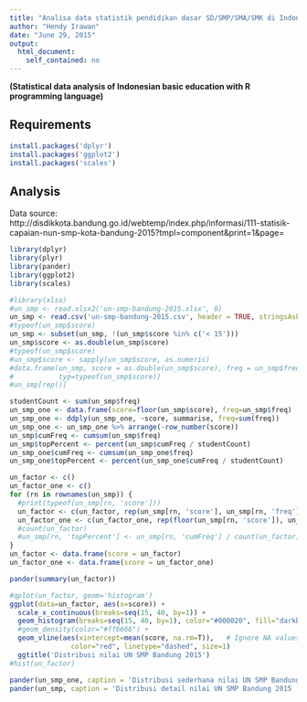 ```yaml
---
title: "Analisa data statistik pendidikan dasar SD/SMP/SMA/SMK di Indonesia dengan bahasa pemrograman R"
author: "Hendy Irawan"
date: "June 29, 2015"
output:
  html_document:
    self_contained: no
---
```


**(Statistical data analysis of Indonesian basic education with R programming language)**

## Requirements

```r
install.packages('dplyr')
install.packages('ggplot2')
install.packages('scales')
```

## Analysis

Data source: http://disdikkota.bandung.go.id/webtemp/index.php/informasi/111-statisik-capaian-nun-smp-kota-bandung-2015?tmpl=component&print=1&page=

```r
library(dplyr)
library(plyr)
library(pander)
library(ggplot2)
library(scales)
```

```r
#library(xlsx)
#un_smp <- read.xlsx2('un-smp-bandung-2015.xlsx', 0)
un_smp <- read.csv('un-smp-bandung-2015.csv', header = TRUE, stringsAsFactors = FALSE)
#typeof(un_smp$score)
un_smp <- subset(un_smp, !(un_smp$score %in% c('< 15')))
un_smp$score <- as.double(un_smp$score)
#typeof(un_smp$score)
#un_smp$score <- sapply(un_smp$score, as.numeric)
#data.frame(un_smp, score = as.double(un_smp$score), freq = un_smp$freq,
#           typ=typeof(un_smp$score))
#un_smp[rep()]

studentCount <- sum(un_smp$freq)
un_smp_one <- data.frame(score=floor(un_smp$score), freq=un_smp$freq)
un_smp_one <- ddply(un_smp_one, ~score, summarise, freq=sum(freq))
un_smp_one <- un_smp_one %>% arrange(-row_number(score))
un_smp$cumFreq <- cumsum(un_smp$freq)
un_smp$topPercent <- percent(un_smp$cumFreq / studentCount)
un_smp_one$cumFreq <- cumsum(un_smp_one$freq)
un_smp_one$topPercent <- percent(un_smp_one$cumFreq / studentCount)

un_factor <- c()
un_factor_one <- c()
for (rn in rownames(un_smp)) {
  #print(typeof(un_smp[rn, 'score']))
  un_factor <- c(un_factor, rep(un_smp[rn, 'score'], un_smp[rn, 'freq']))
  un_factor_one <- c(un_factor_one, rep(floor(un_smp[rn, 'score']), un_smp[rn, 'freq']))
  #count(un_factor)
  #un_smp[rn, 'topPercent'] <- un_smp[rn, 'cumFreq'] / count(un_factor)
}
un_factor <- data.frame(score = un_factor)
un_factor_one <- data.frame(score = un_factor_one)

pander(summary(un_factor))

#qplot(un_factor, geom='histogram')
ggplot(data=un_factor, aes(x=score)) + 
  scale_x_continuous(breaks=seq(15, 40, by=1)) +
  geom_histogram(breaks=seq(15, 40, by=1), color="#000020", fill="darkblue") + 
  #geom_density(color="#ff6666") +
  geom_vline(aes(xintercept=mean(score, na.rm=T)),   # Ignore NA values for mean
               color="red", linetype="dashed", size=1)
  ggtitle('Distribusi nilai UN SMP Bandung 2015')
#hist(un_factor)

pander(un_smp_one, caption = 'Distribusi sederhana nilai UN SMP Bandung 2015 (plus kumulatif)')
pander(un_smp, caption = 'Distribusi detail nilai UN SMP Bandung 2015 (plus kumulatif)')
```
